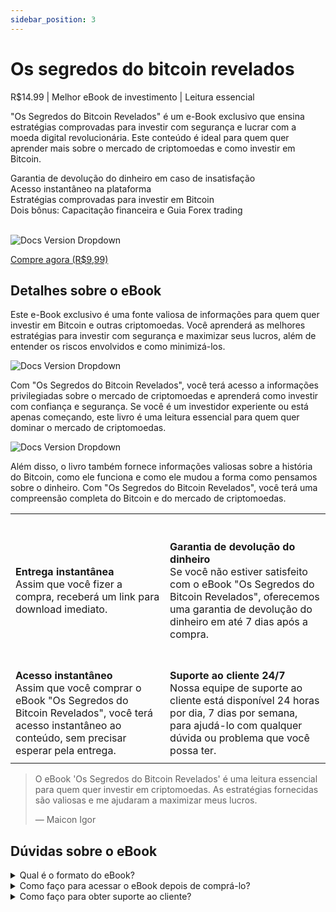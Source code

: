 ```yaml
---
sidebar_position: 3
---
```


# Os segredos do bitcoin revelados
R$14.99 <icon icon="fa-solid fa-star" size="lg" color="#ffbb00" /><icon icon="fa-solid fa-star" size="lg" color="#ffbb00" /><icon icon="fa-solid fa-star" size="lg" color="#ffbb00" /><icon icon="fa-solid fa-star" size="lg" color="#ffbb00" /><icon icon="fa-solid fa-star" size="lg" color="#ffbb00" />
  | Melhor eBook de investimento | Leitura essencial

"Os Segredos do Bitcoin Revelados" é um e-Book exclusivo que ensina estratégias comprovadas para investir com segurança e lucrar com a moeda digital revolucionária. Este conteúdo é ideal para quem quer aprender mais sobre o mercado de criptomoedas e como investir em Bitcoin.

<icon icon="fa-regulard fa-circle-check" size="lg" color="#00d652" /> Garantia de devolução do dinheiro em caso de insatisfação<br/>
<icon icon="fa-regulard fa-circle-check" size="lg" color="#00d652" /> Acesso instantâneo na plataforma<br/>
<icon icon="fa-regulard fa-circle-check" size="lg" color="#00d652" /> Estratégias comprovadas para investir em Bitcoin <br/>
<icon icon="fa-regulard fa-circle-check" size="lg" color="#00d652" /> Dois bônus: Capacitação financeira e Guia Forex trading <br/><br/>

![Docs Version Dropdown](./img/bitcoin1.jpg#rounded)

[<Link className="button button--primary button--lg"> Compre agora (R$9,99)</Link>](htpps://www.google.com)

## Detalhes sobre o eBook

Este e-Book exclusivo é uma fonte valiosa de informações para quem quer investir em Bitcoin e outras criptomoedas. Você aprenderá as melhores estratégias para investir com segurança e maximizar seus lucros, além de entender os riscos envolvidos e como minimizá-los.

![Docs Version Dropdown](./img/bitcoin2.jpg#rounded)

Com "Os Segredos do Bitcoin Revelados", você terá acesso a informações privilegiadas sobre o mercado de criptomoedas e aprenderá como investir com confiança e segurança. Se você é um investidor experiente ou está apenas começando, este livro é uma leitura essencial para quem quer dominar o mercado de criptomoedas.

![Docs Version Dropdown](./img/bitcoin3.jpg#rounded)

Além disso, o livro também fornece informações valiosas sobre a história do Bitcoin, como ele funciona e como ele mudou a forma como pensamos sobre o dinheiro. Com "Os Segredos do Bitcoin Revelados", você terá uma compreensão completa do Bitcoin e do mercado de criptomoedas.


|   |  |
| ------------- | ------------- |
| <icon icon="fa-regulard fa-circle-check" size="2xl"/><br/><br/><b>Entrega instantânea</b><br/>Assim que você fizer a compra, receberá um link para download imediato. | <icon icon="fa-regulard fa-circle-arrow-up" size="2xl"/><br/><br/><b>Garantia de devolução do dinheiro</b><br/>Se você não estiver satisfeito com o eBook "Os Segredos do Bitcoin Revelados", oferecemos uma garantia de devolução do dinheiro em até 7 dias após a compra. |
| <icon icon="fa-regulard fa-circle-play" size="2xl"/><br/><br/><b>Acesso instantâneo</b><br/>Assim que você comprar o eBook "Os Segredos do Bitcoin Revelados", você terá acesso instantâneo ao conteúdo, sem precisar esperar pela entrega. | <icon icon="fa-regulard fa-circle-plus" size="2xl"/><br/><br/><b>Suporte ao cliente 24/7</b><br/>Nossa equipe de suporte ao cliente está disponível 24 horas por dia, 7 dias por semana, para ajudá-lo com qualquer dúvida ou problema que você possa ter. |
|   |  |

> O eBook 'Os Segredos do Bitcoin Revelados' é uma leitura essencial para quem quer investir em criptomoedas. As estratégias fornecidas são valiosas e me ajudaram a maximizar meus lucros.
>
> — Maicon Igor

## Dúvidas sobre o eBook

<details>
<summary>Qual é o formato do eBook?</summary>
<div>O eBook está em formato PDF e pode ser lido em qualquer dispositivo compatível (Celular, Kindle, iPad, etc.).</div>
</details>
<details>
<summary>Como faço para acessar o eBook depois de comprá-lo?</summary>
<div>Assim que você comprar o eBook, você receberá por e-mail um link de acesso para a plataforma e assim possibilitar o download dos materiais. Na plataforma de cursos basta clicar no local indicado para baixar o eBook e começar a ler os conteúdos disponibilizados.</div>
</details>
<details>
<summary>Como faço para obter suporte ao cliente?</summary>
<div>Nossa equipe de suporte ao cliente está disponível 24 horas por dia, 7 dias por semana, para responder a quaisquer perguntas que você possa ter. Você pode entrar em contato conosco por e-mail ou chat ao vivo em nosso site.</div>
</details>
